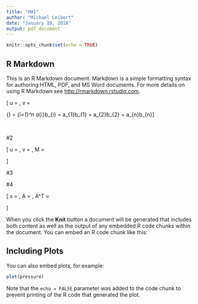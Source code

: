 ```yaml
---
title: "HW1"
author: "Michael Leibert"
date: "January 18, 2018"
output: pdf_document
---
```


```r
knitr::opts_chunk$set(echo = TRUE)
```

## R Markdown



This is an R Markdown document. Markdown is a simple formatting syntax for authoring HTML, PDF, and MS Word documents. For more details on using R Markdown see <http://rmarkdown.rstudio.com>.

\[  u = 
 \begin{pmatrix}
  u_{1}    \\
  u_{2}   \\
  \vdots    \\
  u_{n}  \end{pmatrix},
  \hspace{5mm}v = 
 \begin{pmatrix}
  v_{1}    \\
  v_{2}   \\
  \vdots    \\
  v_{n}  \end{pmatrix} 
  \hspace{10mm} \text{Definition: } 
    {\bf a} \cdot {\bf b} = \sum_{i=1}^n a_{i}b_{i} = a_{1}b_{1} + a_{2}b_{2} + \dots a_{n}b_{n}\]

\begin{align*}u^Tv &= \begin{pmatrix} 
  u_{1} & u_{2} = \cdots & u_{n} \end{pmatrix}
 \begin{pmatrix}
  v_{1}    \\
  v_{2}   \\
  \vdots    \\
  v_{n}  \end{pmatrix}  \\
  &= u_{1}v_{1} + u_{2}v_{2} + \dots + u_{n}v_{n} \\
  &= \sum_{i=1}^n u_{i}v_{i} \\
  &= {\bf u} \cdot {\bf v}
\end{align*}

\ 

#2 



\[   u = 
 \begin{pmatrix}
  u_{1}    \\
  u_{2}   \\
  \vdots    \\
  u_{n}  \end{pmatrix},
  \hspace{5mm}v = 
 \begin{pmatrix}
  v_{1}    \\
  v_{2}   \\
  \vdots    \\
  v_{n}  \end{pmatrix}, \hspace{5 mm}
M = 
 \begin{pmatrix}
  m_{1,1} & m_{1,2} & \cdots & m_{1,n'} \\
  m_{2,1} & m_{2,2} & \cdots & m_{2,n'} \\
  \vdots  & \vdots  & \ddots & \vdots  \\
  m_{n,1} & m_{n,2} & \cdots & m_{n,n'} 
 \end{pmatrix} \]
 
 \begin{align*}
u \cdot Mv &= u \cdot  \begin{pmatrix}
  m_{1,1} & m_{1,2} & \cdots & m_{1,n'} \\
  m_{2,1} & m_{2,2} & \cdots & m_{2,n'} \\
  \vdots  & \vdots  & \ddots & \vdots  \\
  m_{n,1} & m_{n,2} & \cdots & m_{n,n'} 
 \end{pmatrix} 
 \begin{pmatrix}
  v_{1}    \\
  v_{2}   \\
  \vdots    \\
  v_{n}  \end{pmatrix} \\
    &= u \cdot \begin{pmatrix}
  \sum\limits_{j=1}^{n'} m_{1j}v_{j}   \\
  \sum\limits_{j=1}^{n'} m_{2j}v_{j}   \\
  \vdots    \\
  \sum\limits_{j=1}^{n'} m_{nj}v_{j}  \end{pmatrix} \hspace{30 mm}
  \text{Let } \mu = \begin{pmatrix}
  \sum\limits_{j=1}^{n'} m_{1j}v_{j}   \\
  \sum\limits_{j=1}^{n'} m_{2j}v_{j}   \\
  \vdots    \\
  \sum\limits_{j=1}^{n'} m_{nj}v_{j}  \end{pmatrix} \\
    &= {\bf u} \cdot {\bf \mu} \\
  &= \sum\limits_{i=1}^n u_i \mu_i \\
  &= \sum\limits_{i=1}^n u_i \left( \sum\limits_{j=1}^{n'} m_{ij}v_{j} \right) \\
  &= \sum\limits_{i=1}^n \sum\limits_{j=1}^{n'} m_{ij} u_i v_{j} 
\end{align*}

#3

\begin{align*}
 \Delta \left( b^T x \right) &= \Delta \left( \sum\limits_{i=1}^n b_i x_i\right) \\
 &= \Delta \left( b_1 x_1  + b_2 x_2 + \dots + b_n x_n \right) \\
 &= \begin{pmatrix} \cfrac{\partial}{\partial x_1 } \ b_1 x_1  + b_2 x_2 + \dots + b_n x_n \\
                    \cfrac{\partial}{\partial x_2 } \ b_1 x_1  + b_2 x_2 + \dots + b_n x_n \\
                    \vdots \\
                    \cfrac{\partial}{\partial x_n } \ b_1 x_1  + b_2 x_2 + \dots + b_n x_n \\
      \end{pmatrix} \\
 &= \begin{pmatrix} b_1 \\ b_2 \\ \vdots \\ b_n \end{pmatrix} \\
 &= {\bf b}          
\end{align*}

#4



\[ x = 
 \begin{pmatrix}
  x_{1}    \\
  x_{2}   \\
  \vdots    \\
  x_{n}  \end{pmatrix}, \hspace{5 mm}
A = 
 \begin{pmatrix}
  a_{11} & a_{12} & \cdots & a_{1n} \\
  a_{21} & a_{22} & \cdots & a_{2n} \\
  \vdots  & \vdots  & \ddots & \vdots  \\
  a_{n1} & a_{n2} & \cdots & a_{nn} 
 \end{pmatrix}, \hspace{5 mm}
A^T = 
 \begin{pmatrix}
  a_{11} & a_{21} & \cdots & a_{n1} \\
  a_{12} & a_{22} & \cdots & a_{n2} \\
  \vdots  & \vdots  & \ddots & \vdots  \\
  a_{1n} & a_{2n} & \cdots & a_{nn} 
 \end{pmatrix}\]

\begin{align*}
x^T A x &= \begin{pmatrix}  x_1 & x_2 & \cdots & x_n \end{pmatrix}
     \begin{pmatrix}
  a_{11} & a_{12} & \cdots & a_{1n} \\
  a_{21} & a_{22} & \cdots & a_{2n} \\
  \vdots  & \vdots  & \ddots & \vdots  \\
  a_{n1} & a_{n2} & \cdots & a_{nn} 
 \end{pmatrix}\begin{pmatrix}
  x_{1}    \\
  x_{2}   \\
  \vdots    \\
  x_{n}  \end{pmatrix} \\
  &= \begin{pmatrix}  x_1 & x_2 & \cdots & x_n \end{pmatrix} 
  \begin{pmatrix}  \sum\limits_{j=1}^n a_{1j} x_j  \\ 
                    \sum\limits_{j=1}^n a_{2j} x_j  \\ 
                    \vdots \\
                     \sum\limits_{j=1}^n a_{1j} x_j \end{pmatrix} \\
  &= x_1 \sum\limits_{j=1}^n a_{1j} x_j + 
      x_2 \sum\limits_{j=1}^n a_{2j} x_j + ... + 
      x_n \sum\limits_{j=1}^n a_{nj} x_j                  
  \end{align*}
  
\begin{align*}
 \cfrac{\partial}{\parial x_1} \left[ x_1 \sum\limits_{j=1}^n a_{1j} x_j + 
      x_2 \sum\limits_{j=1}^n a_{2j} x_j + ... + 
      x_n \sum\limits_{j=1}^n a_{nj} x_j \right] &= 2a_{11}x_1 +a_{12}x_2 + ... + a_{1n}x_n + 
      a_{21}x_2 + ... + a_{n1}x_n
\end{align*}


When you click the **Knit** button a document will be generated that includes both content as well as the output of any embedded R code chunks within the document. You can embed an R code chunk like this:


## Including Plots

You can also embed plots, for example:

```r
plot(pressure)
```

Note that the `echo = FALSE` parameter was added to the code chunk to prevent printing of the R code that generated the plot.
